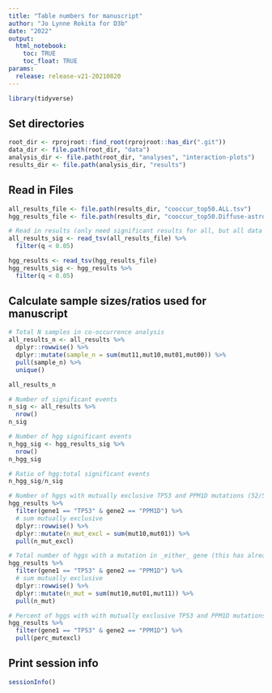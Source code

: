 ```yaml
---
title: "Table numbers for manuscript"
author: "Jo Lynne Rokita for D3b"
date: "2022"
output: 
  html_notebook:
    toc: TRUE
    toc_float: TRUE
params:
  release: release-v21-20210820
---
```


```r
library(tidyverse)
```

## Set directories 
```r
root_dir <- rprojroot::find_root(rprojroot::has_dir(".git"))
data_dir <- file.path(root_dir, "data")
analysis_dir <- file.path(root_dir, "analyses", "interaction-plots")
results_dir <- file.path(analysis_dir, "results")
```

## Read in Files
```r
all_results_file <- file.path(results_dir, "cooccur_top50.ALL.tsv")
hgg_results_file <- file.path(results_dir, "cooccur_top50.Diffuse-astrocytic-and-oligodendroglial-tumor.tsv")

# Read in results (only need significant results for all, but all data for hgg)
all_results_sig <- read_tsv(all_results_file) %>%
  filter(q < 0.05)

hgg_results <- read_tsv(hgg_results_file) 
hgg_results_sig <- hgg_results %>%
  filter(q < 0.05)
```

## Calculate sample sizes/ratios used for manuscript

```r
# Total N samples in co-occurrence analysis
all_results_n <- all_results %>%
  dplyr::rowwise() %>%
  dplyr::mutate(sample_n = sum(mut11,mut10,mut01,mut00)) %>%
  pull(sample_n) %>%
  unique()

all_results_n

# Number of significant events
n_sig <- all_results %>%
  nrow()
n_sig

# Number of hgg significant events
n_hgg_sig <- hgg_results_sig %>%
  nrow()
n_hgg_sig

# Ratio of hgg:total significant events
n_hgg_sig/n_sig

# Number of hggs with mutually exclusive TP53 and PPM1D mutations (52/54)
hgg_results %>%
  filter(gene1 == "TP53" & gene2 == "PPM1D") %>%
  # sum mutually exclusive
  dplyr::rowwise() %>%
  dplyr::mutate(n_mut_excl = sum(mut10,mut01)) %>%
  pull(n_mut_excl)

# Total number of hggs with a mutation in _either_ gene (this has already gone into the `perc_mutexcl` calculation)
hgg_results %>%
  filter(gene1 == "TP53" & gene2 == "PPM1D") %>%
  # sum mutually exclusive
  dplyr::rowwise() %>%
  dplyr::mutate(n_mut = sum(mut10,mut01,mut11)) %>%
  pull(n_mut)

# Percent of hggs with with mutually exclusive TP53 and PPM1D mutations
hgg_results %>%
  filter(gene1 == "TP53" & gene2 == "PPM1D") %>%
  pull(perc_mutexcl)
```

## Print session info
```r
sessionInfo()
```